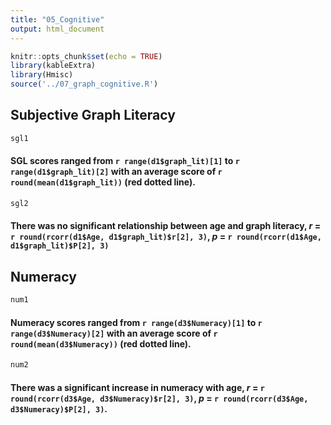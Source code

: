 ```yaml
---
title: "05_Cognitive"
output: html_document
---
```


```r
knitr::opts_chunk$set(echo = TRUE)
library(kableExtra)
library(Hmisc)
source('../07_graph_cognitive.R')
```

## Subjective Graph Literacy

```r
sgl1
```

#### SGL scores ranged from `r range(d1$graph_lit)[1]` to `r range(d1$graph_lit)[2]` with an average score of `r round(mean(d1$graph_lit))` (red dotted line).

```r
sgl2
```

#### There was no significant relationship between age and graph literacy, _r_ = `r round(rcorr(d1$Age, d1$graph_lit)$r[2], 3)`, _p_ = `r round(rcorr(d1$Age, d1$graph_lit)$P[2], 3)`  

## Numeracy
```r
num1
```

#### Numeracy scores ranged from `r range(d3$Numeracy)[1]` to `r range(d3$Numeracy)[2]` with an average score of `r round(mean(d3$Numeracy))` (red dotted line).

```r
num2
```

#### There was a significant increase in numeracy with age, _r_ = `r round(rcorr(d3$Age, d3$Numeracy)$r[2], 3)`, _p_ = `r round(rcorr(d3$Age, d3$Numeracy)$P[2], 3)`. 
